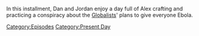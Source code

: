 {{DEFAULTSORT:
    #_EPISODE_0892:January 19, 2024
}}{{Episode
    | title           = January 19, 2024
    | caption         = Listen to this episode on [https://knowledgefight.libsyn.com/892-january-19-2024 Libsyn], Read the [[Transcript/892: January 19, 2024|Unofficial Transcript]], View discussion on [https://reddit.com/1abb94i Reddit]
    | episodeNumber   = 892
    | length          = 02:07:25
    | airDate         = January 26, 2024
    | coverageDate    = January 19, 2024
    | episodeType     = [[:Category:Present Day|Present Day]]
    | previousEpisode = [[891: April 2-5, 2004]]
}}

{{Stub}}

In this installment, Dan and Jordan enjoy a day full of Alex crafting and practicing a conspiracy about the [[Globalists]]' plans to give everyone Ebola.

[[Category:Episodes]]
[[Category:Present Day]]
